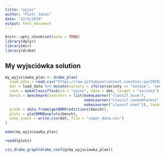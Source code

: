 ```yaml
---
title: "wyjsc"
author: "Piotr Janus"
date: "12/5/2019"
output: html_document
---
```


```r
knitr::opts_chunk$set(echo = TRUE)
library(dplyr)
library(mlr)
library(drake)

```

## My wyjsciówka solution


```r
my_wyjsciowka_plan <- drake_plan(
  load_data = read.csv("https://raw.githubusercontent.com/mini-pw/2020Z-ProgramowanieWR/master/Wyjsciowki/W2/gr1/SawickiJan/ShinyIris/iris.csv"),
  dat = load_data %>% mutate(variety = ifelse(variety == "Setosa", 'sentosa','niesentosa')),
  task = makeClassifTask(id = "wyjsc", data = dat, target = "variety"),
  bench = benchmark(learners = list(makeLearner("classif.ksvm"),
                                    makeLearner("classif.randomForest"),
                                    makeLearner("classif.nnet")), tasks = task),
  preds = data.frame(getBMRPredictions(bench)),
  plots = plotBMRBoxplots(bench),
  save_input = write.csv(dat, file = "super_data.csv")
)

make(my_wyjsciowka_plan)

```

```r
readd(plots)

```

```r
vis_drake_graph(drake_config(my_wyjsciowka_plan))
```
